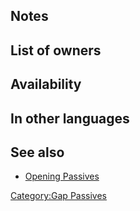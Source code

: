 {{SkillPage Tabs}}{{Passive
|name=Spd/Res Gap
|type=C
|exclusive=0
|canUseMove={{MoveList|all}}
|canUseWeapon={{WeaponList|all}}
|1name=Spd/Res Gap 1
|1tagid=SID_速さ魔防の大開放1
|alt1name=Spd Res Gap 1
|1effect=At start of turn, grants Spd/Res+1 to ally with the highest Spd+Res total for 1 turn. (Excludes unit.)
|1required=-
|1cost=60
|1promotionRarity=4
|1promotionTier=1
|2name=Spd/Res Gap 2
|2tagid=SID_速さ魔防の大開放2
|alt2name=Spd Res Gap 2
|2effect=At start of turn, grants Spd/Res+3 to ally with the highest Spd+Res total for 1 turn. (Excludes unit.)
|2cost=120
|2promotionRarity=5
|2promotionTier=1
|3name=Spd/Res Gap 3
|3tagid=SID_速さ魔防の大開放3
|alt3name=Spd Res Gap 3
|3effect=At start of turn, grants Spd/Res+5 to ally with the highest Spd+Res total for 1 turn. (Excludes unit.)
|3cost=240
|properties=random_owner
}}
==Notes==
{{Bonuses}}
{{SelectStat|Spd+Res total}}
==List of owners==
{{Skill Hero List}}
==Availability==
{{PassiveFocusList}}
{{PassiveDistributionList}}
{{PassiveCombatManualList}}
==In other languages==
{{OtherLanguages
|english=Spd/Res Gap
|japanese=速さ魔防の大開放
|german=Ges./Res.-Lücke
|spanishEU=Lapso Vel/Res
|spanishLA=Lapso Vel./Res.
|french=Brèche Vit/Rés
|italian=Occ. Vel/Res
|chineseTW=速度魔防大開放
|portuguese=Lapso Vel./Res.
}}
==See also==
* [[Opening Passives]]
{{Passives Navbox|C}}
[[Category:Gap Passives]]